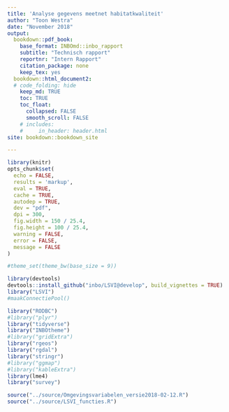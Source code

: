```yaml
---
title: 'Analyse gegevens meetnet habitatkwaliteit'
author: "Toon Westra"
date: "November 2018"
output:
  bookdown::pdf_book:
    base_format: INBOmd::inbo_rapport
    subtitle: "Technisch rapport"
    reportnr: "Intern Rapport"
    citation_package: none
    keep_tex: yes
  bookdown::html_document2:    
  # code_folding: hide
    keep_md: TRUE
    toc: TRUE
    toc_float:
      collapsed: FALSE
      smooth_scroll: FALSE
    # includes:
    #     in_header: header.html
site: bookdown::bookdown_site

---
```



```r

library(knitr)
opts_chunk$set(
  echo = FALSE, 
  results = 'markup',
  eval = TRUE,
  cache = TRUE,
  autodep = TRUE,
  dev = "pdf",
  dpi = 300,
  fig.width = 150 / 25.4,
  fig.height = 100 / 25.4,
  warning = FALSE,
  error = FALSE,
  message = FALSE
)

#theme_set(theme_bw(base_size = 9))

```


```r
library(devtools)
devtools::install_github("inbo/LSVI@develop", build_vignettes = TRUE)
library("LSVI")
#maakConnectiePool()

library("RODBC")
#library("plyr")
library("tidyverse")
library("INBOtheme")
#library("gridExtra")
library("rgeos")
library("rgdal")
library("stringr")
#library("ggmap")
#library("kableExtra")
library(lme4)
library("survey")

source("../source/Omgevingsvariabelen_versie2018-02-12.R")
source("../source/LSVI_functies.R") 
```



